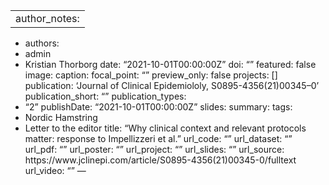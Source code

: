 ---
author_notes:
- 
- 
authors:
- admin
- Kristian Thorborg
date: "2021-10-01T00:00:00Z"
doi: ""
featured: false
image:
  caption: 
  focal_point: ""
  preview_only: false
projects: []
publication: 'Journal of Clinical Epidemiololy, S0895-4356(21)00345–0'
publication_short: ""
publication_types:
- "2"
publishDate: "2021-10-01T00:00:00Z"
slides: 
summary: 
tags:
- Nordic Hamstring
- Letter to the editor
title: "Why clinical context and relevant protocols matter: response to Impellizzeri et al."
url_code: ""
url_dataset: ""
url_pdf: ""
url_poster: ""
url_project: ""
url_slides: ""
url_source: https://www.jclinepi.com/article/S0895-4356(21)00345-0/fulltext
url_video: ""
---